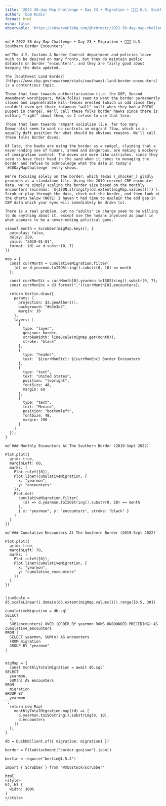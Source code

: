 ```yaml
---
title: '2022 30-day Map Challenge • Day 23 • Migration • 🚶🏼🚷 U.S. Southern Border Encounters'
author: 'boB Rudis'
format: html
echo: false
observable: 'https://observablehq.com/@hrbrmstr/2022-30-day-map-challenge-day-23-migration-u-s-southern-borde'
---
```


```ojs
md`# 2022 30-day Map Challenge • Day 23 • Migration • 🚶🏼🚷 U.S. Southern Border Encounters`
```

```ojs
md`The U.S. Customs & Border Control department and policies leave much to be desired on many fronts, but they do maintain public datasets on border "encounters", and they are fairly good about keeping the data updated.

The [Southwest Land Border](https://www.cbp.gov/newsroom/stats/southwest-land-border-encounters) is a contentious topic.

Those that lean towards authoritarianism (i.e. the GOP, Second Amendment worshippers, MAGA folks) seem to want the border permanently closed and impenetrable kill-fences erected (which is odd since they couldn't even get their infamous "wall" built when they had a POTUS puppet in charge). We'll call these folks border hawks since there is nothing "right" about them, so I refuse to use that term.

Those that lean towards rampant socialism (i.e. far too many Democrats) seem to want no controls on migrant flow, which is an equally daft position for what should be obvious reasons. We'll call these folks border doves.

Of late, the hawks are using the border as a cudgel, claiming that a never-ending sea of humans, armed and dangerous, are making a mockery of immigration control. The doves are more like ostriches, since they seem to have their head in the sand when it comes to managing the border and refuse to acknowledge what the data in today's `#30DayMapChallenge` entry shows.

We're focusing solely on the border, which Texas (_shocker_) gladly provides as a standalone file. Using the 2019-current CBP encounter data, we're simply scaling the border size based on the monthly encounters (min/max: `${JSON.stringify(d3.extent(migMap.values()))}`). Scrub or play through the data, check out the border, and then look at the charts below (NOTE: I haven't had time to explain the odd gap in CBP data which your eyes will immediately be drawn to).

There is a real problem, but no "adults" in charge seem to be willing to do anything about it, except use the humans involved as pawns in what appears to be a never-ending political game.`
```

```ojs
viewof month = Scrubber(migMap.keys(), {
  autoplay: false,
  delay: 250,
  value: "2019-01-01",
  format: (d) => d.substr(0, 7)
})
```

```ojs
map = {
  const currMonth = cumulativeMigration.filter(
    (d) => d.yearmon.toISOString().substr(0, 10) == month
  );

  const currMonStr = currMonth[0].yearmon.toISOString().substr(0, 7);
  const currMonEnc = d3.format(",")(currMonth[0].encounters);

  return bertin.draw({
    params: {
      projection: d3.geoAlbers(),
      background: "#e3e3e3",
      margin: 10
    },
    layers: [
      {
        type: "layer",
        geojson: border,
        strokeWidth: lineScale(migMap.get(month)),
        stroke: "black"
      },
      {
        type: "header",
        text: `${currMonStr}: ${currMonEnc} Border Encounters`
      },
      {
        type: "text",
        text: "United States",
        position: "topright",
        fontSize: 48,
        margin: 60
      },
      {
        type: "text",
        text: "Mexico",
        position: "bottomleft",
        fontSize: 48,
        margin: 200
      }
    ]
  });
}
```

```ojs
md`### Monthly Encounters At The Southern Border (2019-Sept 2022)`
```

```ojs
Plot.plot({
  grid: true,
  marginLeft: 60,
  marks: [
    Plot.ruleY([0]),
    Plot.lineY(cumulativeMigration, {
      x: "yearmon",
      y: "encounters"
    }),
    Plot.dot(
      cumulativeMigration.filter(
        (d) => d.yearmon.toISOString().substr(0, 10) == month
      ),
      { x: "yearmon", y: "encounters", stroke: "black" }
    )
  ]
})
```

```ojs
md`### Cumulative Encounters At The Southern Border (2019-Sept 2022)`
```

```ojs
Plot.plot({
  grid: true,
  marginLeft: 70,
  marks: [
    Plot.ruleY([0]),
    Plot.lineY(cumulativeMigration, {
      x: "yearmon",
      y: "cumulative_encounters"
    })
  ]
})
```

```ojs

```

```ojs
lineScale = d3.scaleLinear().domain(d3.extent(migMap.values())).range([0.5, 30])
```

```ojs
cumulativeMigration = db.sql`
SELECT
  *,
  SUM(encounters) OVER (ORDER BY yearmon ROWS UNBOUNDED PRECEDING) AS cumulative_encounters
FROM (
  SELECT yearmon, SUM(n) AS encounters
  FROM migration
  GROUP BY "yearmon"
)
`
```

```ojs
migMap = {
  const monthlyTotalMigration = await db.sql`
SELECT 
  yearmon,
  SUM(n) AS encounters
FROM 
  migration
GROUP BY
  yearmon
`;
  return new Map(
    monthlyTotalMigration.map((d) => [
      d.yearmon.toISOString().substring(0, 10),
      d.encounters
    ])
  );
}
```

```ojs
db = DuckDBClient.of({ migration: migration1 })
```

```ojs
border = FileAttachment("border.geojson").json()
```

```ojs
bertin = require("bertin@1.5.4")
```

```ojs
import { Scrubber } from "@mbostock/scrubber"
```

```ojs
html`
<style>
h2, h3 {
  width: 100%
}
</style>
`
```


